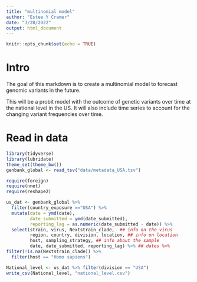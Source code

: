 ```yaml
---
title: "multinomial model"
author: "Estee Y Cramer"
date: "3/28/2022"
output: html_document
---
```

```r
knitr::opts_chunk$set(echo = TRUE)
```


# Intro

The goal of this markdown is to create a multinomial model to forecast genomic variants in the future. 

This will be a probit model with the outcome of genetic variants over time at the national level in the US. It will also include time series to account for the changing variant frequencies over time. 


# Read in data

```r
library(tidyverse)
library(lubridate)
theme_set(theme_bw())
genbank_global <- read_tsv("data/metadata_USA.tsv")
```

```r
require(foreign)
require(nnet)
require(reshape2)
```


```r
us_dat <- genbank_global %>% 
  filter(country_exposure =="USA") %>%
  mutate(date = ymd(date), 
         date_submitted = ymd(date_submitted),
         reporting_lag = as.numeric(date_submitted - date)) %>%
  select(strain, virus, Nextstrain_clade,  ## info on the virus
         region, country, division, location, ## info on location
         host, sampling_strategy, ## info about the sample
         date, date_submitted, reporting_lag) %>% ## dates %>% 
filter(!is.na(Nextstrain_clade)) %>%
  filter(host == "Homo sapiens")

National_level <- us_dat %>% filter(division == "USA")
write_csv(National_level, "national_level.csv")
```